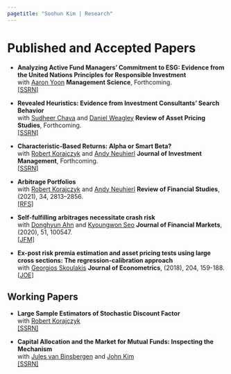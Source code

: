 ```yaml
---
pagetitle: "Soohun Kim | Research"
---
```


<link rel="stylesheet" href="styles.css" type="text/css">


# Published and Accepted Papers

* **Analyzing Active Fund Managers' Commitment to ESG: Evidence from the United Nations Principles for Responsible Investment**  
with 
[Aaron Yoon](https://www.kellogg.northwestern.edu/faculty/directory/yoon_aaron.aspx) 
__Management Science__, Forthcoming.  
[[SSRN]](https://papers.ssrn.com/sol3/papers.cfm?abstract_id=3555984)


* **Revealed Heuristics: Evidence from Investment Consultants’ Search Behavior**  
with 
[Sudheer Chava](https://www.scheller.gatech.edu/directory/faculty/chava/index.html)  and
[Daniel Weagley](https://www.danielweagley.com/)
__Review of Asset Pricing Studies__, Forthcoming.  
[[SSRN]](https://papers.ssrn.com/sol3/papers.cfm?abstract_id=3277424)


* **Characteristic-Based Returns: Alpha or Smart Beta?**  
with  [Robert Korajczyk](https://www.kellogg.northwestern.edu/faculty/directory/korajczyk_robert.aspx)  and
[Andy Neuhierl](https://olin.wustl.edu/EN-US/Faculty-Research/Faculty/Pages/FacultyDetail.aspx?username=andreasn)
__Journal of Investment Management__, Forthcoming.  
[[SSRN]](https://papers.ssrn.com/sol3/papers.cfm?abstract_id=3880589)


* **Arbitrage Portfolios**  
with  [Robert Korajczyk](https://www.kellogg.northwestern.edu/faculty/directory/korajczyk_robert.aspx)  and
[Andy Neuhierl](https://olin.wustl.edu/EN-US/Faculty-Research/Faculty/Pages/FacultyDetail.aspx?username=andreasn)
__Review of Financial Studies__, (2021), 34, 2813–2856.  
[[RFS]](https://academic.oup.com/rfs/article/34/6/2813/5902462)

* **Self-fulfilling arbitrages necessitate crash risk**  
with 
[Donghyun Ahn](https://econ.snu.ac.kr/people/faculty?mode=view&profidx=14) and 
[Kyoungwon Seo](https://sites.google.com/view/kyoungwon-seo)
__Journal of Financial Markets__,  (2020), 51, 100547.  
[[JFM]](https://www.sciencedirect.com/science/article/pii/S1386418120300161)

* **Ex-post risk premia estimation and asset pricing tests using large cross sections: The regression-calibration approach**  
with 
[Georgios Skoulakis](https://sites.google.com/view/geskoulakis/home) 
__Journal of Econometrics__,  (2018), 204, 159-188.  
[[JOE]](https://www.sciencedirect.com/science/article/pii/S0304407618300198)


## Working Papers

* **Large Sample Estimators of Stochastic Discount Factor**  
with 
[Robert Korajczyk](https://www.kellogg.northwestern.edu/faculty/directory/korajczyk_robert.aspx)  
[[SSRN]](https://papers.ssrn.com/sol3/papers.cfm?abstract_id=3131274)


* **Capital Allocation and the Market for Mutual Funds: Inspecting the Mechanism**  
with
[Jules van Binsbergen](https://sites.google.com/view/jules-van-binsbergen/)  and
[John Kim](https://sites.google.com/view/john-kim)  
[[SSRN]](https://papers.ssrn.com/sol3/papers.cfm?abstract_id=3462749)

 
